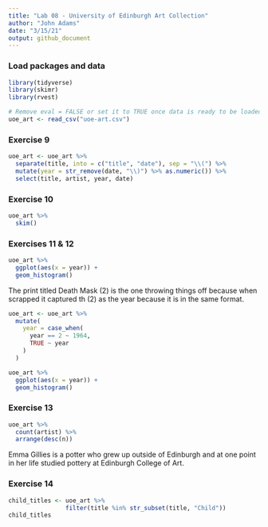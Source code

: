 ```yaml
---
title: "Lab 08 - University of Edinburgh Art Collection"
author: "John Adams"
date: "3/15/21"
output: github_document
---
```


### Load packages and data

```r
library(tidyverse) 
library(skimr)
library(rvest)
```

```r
# Remove eval = FALSE or set it to TRUE once data is ready to be loaded
uoe_art <- read_csv("uoe-art.csv")
```

### Exercise 9

```r
uoe_art <- uoe_art %>%
  separate(title, into = c("title", "date"), sep = "\\(") %>%
  mutate(year = str_remove(date, "\\)") %>% as.numeric()) %>%
  select(title, artist, year, date)
```

### Exercise 10

```r

uoe_art %>%
  skim()
```


### Exercises 11 & 12

```r

uoe_art %>%
  ggplot(aes(x = year)) +
  geom_histogram()
```
The print titled Death Mask (2) is the one throwing things off because when scrapped it captured th (2) as the year because it is in the same format. 

```r

uoe_art <- uoe_art %>%
  mutate(
    year = case_when(
      year == 2 ~ 1964, 
      TRUE ~ year
    )
  )

```

```r
uoe_art %>%
  ggplot(aes(x = year)) +
  geom_histogram()
```

### Exercise 13

```r
uoe_art %>%
  count(artist) %>%
  arrange(desc(n))
```
Emma Gillies is a potter who grew up outside of Edinburgh and at one point in her life studied pottery at Edinburgh College of Art. 

### Exercise 14

```r
child_titles <- uoe_art %>%
                filter(title %in% str_subset(title, "Child"))
child_titles
```


